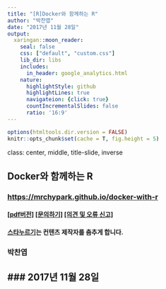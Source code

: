 ```yaml
---
title: "[R]Docker와 함께하는 R"
author: "박찬엽"
date: "2017년 11월 28일"
output:
  xaringan::moon_reader:
    seal: false
    css: ["default", "custom.css"]
    lib_dir: libs
    includes:
      in_header: google_analytics.html
    nature:
      highlightStyle: github
      highlightLines: true
      navigateion: {click: true}
      countIncrementalSlides: false
      ratio: '16:9'
---
```


```r
options(htmltools.dir.version = FALSE)
knitr::opts_chunk$set(cache = T, fig.height = 5)
```

class: center, middle, title-slide, inverse

## Docker와 함께하는 R

### <https://mrchypark.github.io/docker-with-r>

#### [[pdf버전]](https://github.com/mrchypark/docker-with-r/blob/master/docs/docker-with-r.pdf) [[문의하기]](http://pf.kakao.com/_RXANd) [[의견 및 오류 신고]](https://github.com/mrchypark/docker-with-r/issues/new)
#### [스타누르기](https://github.com/mrchypark/docker-with-r)는 컨텐츠 제작자를 춤추게 합니다.

### 박찬엽

### 2017년 11월 28일
---
